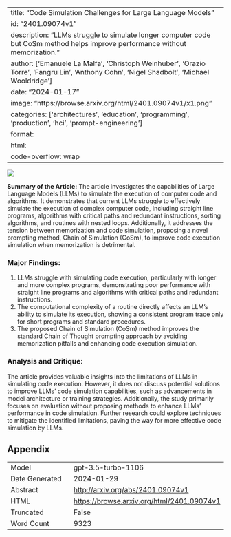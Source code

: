 
---
title: "Code Simulation Challenges for Large Language Models"
id: "2401.09074v1"
description: "LLMs struggle to simulate longer computer code but CoSm method helps improve performance without memorization."
author: ['Emanuele La Malfa', 'Christoph Weinhuber', 'Orazio Torre', 'Fangru Lin', 'Anthony Cohn', 'Nigel Shadbolt', 'Michael Wooldridge']
date: "2024-01-17"
image: "https://browse.arxiv.org/html/2401.09074v1/x1.png"
categories: ['architectures', 'education', 'programming', 'production', 'hci', 'prompt-engineering']
format:
  html:
    code-overflow: wrap
---

![](https://browse.arxiv.org/html/2401.09074v1/x1.png)

**Summary of the Article:**
The article investigates the capabilities of Large Language Models (LLMs) to simulate the execution of computer code and algorithms. It demonstrates that current LLMs struggle to effectively simulate the execution of complex computer code, including straight line programs, algorithms with critical paths and redundant instructions, sorting algorithms, and routines with nested loops. Additionally, it addresses the tension between memorization and code simulation, proposing a novel prompting method, Chain of Simulation (CoSm), to improve code execution simulation when memorization is detrimental.

### Major Findings:
1. LLMs struggle with simulating code execution, particularly with longer and more complex programs, demonstrating poor performance with straight line programs and algorithms with critical paths and redundant instructions.
2. The computational complexity of a routine directly affects an LLM's ability to simulate its execution, showing a consistent program trace only for short programs and standard procedures.
3. The proposed Chain of Simulation (CoSm) method improves the standard Chain of Thought prompting approach by avoiding memorization pitfalls and enhancing code execution simulation.

### Analysis and Critique:
The article provides valuable insights into the limitations of LLMs in simulating code execution. However, it does not discuss potential solutions to improve LLMs' code simulation capabilities, such as advancements in model architecture or training strategies. Additionally, the study primarily focuses on evaluation without proposing methods to enhance LLMs' performance in code simulation. Further research could explore techniques to mitigate the identified limitations, paving the way for more effective code simulation by LLMs.

## Appendix

|          |          |
|----------|----------|
| Model     | gpt-3.5-turbo-1106       |
| Date Generated     | 2024-01-29       |
| Abstract | [http://arxiv.org/abs/2401.09074v1](http://arxiv.org/abs/2401.09074v1)        |
| HTML     | [https://browse.arxiv.org/html/2401.09074v1](https://browse.arxiv.org/html/2401.09074v1)       |
| Truncated       | False       |
| Word Count       | 9323       |